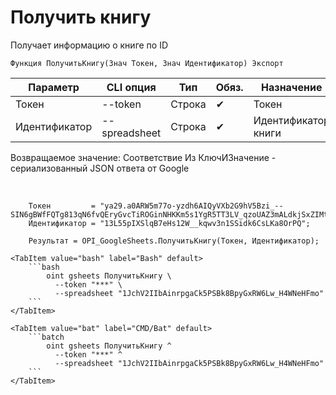 ﻿---
sidebar_position: 2
---


# Получить книгу
 Получает информацию о книге по ID



`Функция ПолучитьКнигу(Знач Токен, Знач Идентификатор) Экспорт`

  | Параметр | CLI опция | Тип | Обяз. | Назначение |
  |-|-|-|-|-|
  | Токен | --token | Строка | &#x2714; | Токен |
  | Идентификатор | --spreadsheet | Строка | &#x2714; | Идентификатор книги |

  
  Возвращаемое значение:   Соответствие Из КлючИЗначение - сериализованный JSON ответа от Google

<br/>




```bsl title="Пример использования для 1С:Предприятие/OneScript"
    Токен         = "ya29.a0ARW5m77o-yzdh6AIQyVXb2G9hV5Bzi_--SIN6gBWfFQTg813qN6fvQEryGvcTiROGinNHKKm5s1YgR5TT3LV_qzoUAZ3mALdkjSxZIMta...";
    Идентификатор = "13L55pIXSlqB7eHs12W__kqwv3n1SSidk6CsLKa8OrPQ";

    Результат = OPI_GoogleSheets.ПолучитьКнигу(Токен, Идентификатор);
```
    

 <Tabs>
  
    <TabItem value="bash" label="Bash" default>
        ```bash
            oint gsheets ПолучитьКнигу \
              --token "***" \
              --spreadsheet "1JchV2IIbAinrpgaCk5PSBk8BpyGxRW6Lw_H4WNeHFmo"
        ```
    </TabItem>
  
    <TabItem value="bat" label="CMD/Bat" default>
        ```batch
            oint gsheets ПолучитьКнигу ^
              --token "***" ^
              --spreadsheet "1JchV2IIbAinrpgaCk5PSBk8BpyGxRW6Lw_H4WNeHFmo"
        ```
    </TabItem>
</Tabs>



